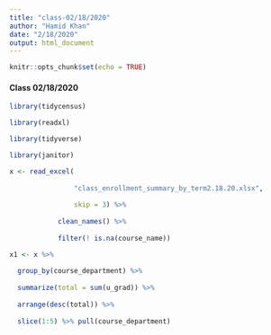 ```yaml
---
title: "class-02/18/2020"
author: "Hamid Khan"
date: "2/18/2020"
output: html_document
---
```


```r
knitr::opts_chunk$set(echo = TRUE)
```

#### Class 02/18/2020

```r

library(tidycensus)

library(readxl)

library(tidyverse)

library(janitor)

x <- read_excel(
                  
                "class_enrollment_summary_by_term2.18.20.xlsx",
                
                skip = 3) %>% 
  
            clean_names() %>% 
            
            filter(! is.na(course_name))

```


```r

x1 <- x %>%
  
  group_by(course_department) %>%
  
  summarize(total = sum(u_grad)) %>%
  
  arrange(desc(total)) %>%
  
  slice(1:5) %>% pull(course_department)

```
